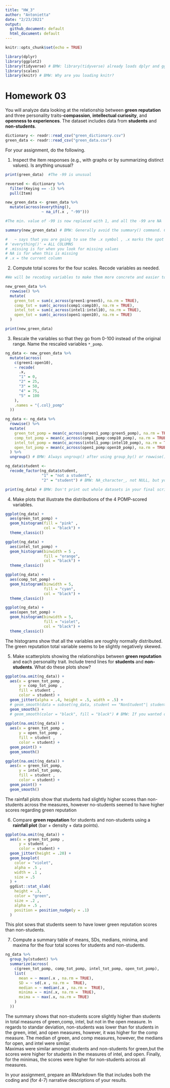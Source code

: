 ```yaml
---
title: "HW_3"
author: "Antonietta"
date: "2/23/2021"
output:   
  github_document: default
  html_document: default
---
```


<!-- BMW: Please knit your documents twice. Once to github_document format and once to html_document format. Don't use the keep_md option. -->

```r
knitr::opts_chunk$set(echo = TRUE)

library(dplyr) 
library(ggplot2)
library(tidyverse) # BMW: library(tidyverse) already loads dplyr and ggplot2, you don't need both.
library(scales)
library(knitr) # BMW: Why are you loading knitr? 
```

# Homework 03

You will analyze data looking at the relationship between **green reputation** and three personality traits--**compassion**, **intellectual curiosity**, and **openness to experiences**.
The dataset includes data from **students** and **non-students**.

```r
dictionary <- readr::read_csv("green_dictionary.csv")
green_data <- readr::read_csv("green_data.csv")
``` 

For your assignment, do the following.

  1. Inspect the item responses (e.g., with graphs or by summarizing distinct values). 
     Is anything unusual?
     
<!-- BMW: You need a blank link between text and code chunks. -->
     
```r
print(green_data)  #The -99 is unusual

reversed <- dictionary %>%
  filter(Keying == -1) %>%
  pull(Item)

new_green_data <- green_data %>%
  mutate(across(everything(),
                ~ na_if(.x , "-99")))

#The min. value of -99 is now replaced with 1, and all the -99 are NA

summary(new_green_data) # BMW: Generally avoid the summary() command. Compute a more compact table, such as using summarize()

#   ~ says that you are going to use the .x symbol , .x marks the spot
# 'everything()' = ALL COLUMNS
# .missing is for when you look for missing values
# NA is for when this is missing
# .x = the current column 
```


  2. Compute total scores for the four scales. 
     Recode variables as needed.
     
```r
#We will be recoding variables to make them more concrete and easier to read

new_green_data %>%
  rowwise() %>%
  mutate(
    green_tot = sum(c_across(green1:green5), na.rm = TRUE),
    comp_tot = sum(c_across(comp1:comp10), na.rm = TRUE),
    intel_tot = sum(c_across(intel1:intel10), na.rm = TRUE),
    open_tot = sum(c_across(open1:open10), na.rm = TRUE)
  )

print(new_green_data)
```   


  3. Rescale the variables so that they go from 0-100 instead of the original range.
     Name the rescaled variables `*_pomp`.
```r
ng_data <- new_green_data %>%
  mutate(across(
    c(green1:open10),
    ~ recode(
      .x,
      "1" = 0,
      "2" = 25,
      "3" = 50,
      "4" = 75,
      "5" = 100
    ),
    .names = "{.col}_pomp"
  ))

ng_data <- ng_data %>%
  rowwise() %>%
  mutate(
    green_tot_pomp = mean(c_across(green1_pomp:green5_pomp), na.rm = TRUE),
    comp_tot_pomp = mean(c_across(comp1_pomp:comp10_pomp), na.rm = TRUE),
    intel_tot_pomp = mean(c_across(intel1_pomp:intel10_pomp), na.rm = TRUE),
    open_tot_pomp = mean(c_across(open1_pomp:open10_pomp), na.rm = TRUE)
  ) %>% 
  ungroup() # BMW: Always ungroup() after using group_by() or rowwise()

ng_data$student <-
  recode_factor(ng_data$student,
                "1" = "not a student",
                "2" = "student") # BMW: NA_character_, not NULL, but you can also omit--it will be NA if there is no match.

print(ng_data) # BMW: Don't print out whole datasets in your final script.
```




  4. Make plots that illustrate the distributions of the 4 POMP-scored variables.

```r
ggplot(ng_data) +
  aes(green_tot_pomp) +
  geom_histogram(fill = "pink" ,
                 col = "black") +
  theme_classic()

ggplot(ng_data) +
  aes(intel_tot_pomp) +
  geom_histogram(binwidth = 5 ,
                 fill = "orange",
                 col = "black") +
  theme_classic()

ggplot(ng_data) +
  aes(comp_tot_pomp) +
  geom_histogram(binwidth = 5,
                 fill = "cyan",
                 col = "black") +
  theme_classic()

ggplot(ng_data) +
  aes(open_tot_pomp) +
  geom_histogram(binwidth = 5,
                 fill = "violet",
                 col = "black") +
  theme_classic()
```  

The histograms show that all the variables are roughly normally distributed. The green reputation total variable seems to be slightly negatively skewed. 



  5. Make scatterplots showing the relationships between **green reputation** and each personality trait.
     Include trend lines for **students** and **non-students**.
     What do these plots show?
     
```r
ggplot(na.omit(ng_data)) +
  aes(x = green_tot_pomp ,
      y = comp_tot_pomp ,
      fill = student ,
      color = student) +
  geom_jitter(alpha = .4, height = .5, width = .5) +
  # geom_smooth(data = subset(ng_data, student == "NonStudent"| student == "student")) # BMW: This doesn't product separate lines by group. Is that what you were trying to do? See below. 
  geom_smooth() +
  # geom_smooth(color = "black", fill = "black") # BMW: If you wanted one line for the whole sample, but separately by group is better here.
  
ggplot(na.omit(ng_data)) +
  aes(x = green_tot_pomp ,
      y = open_tot_pomp ,
      fill = student ,
      color = student) +
  geom_point() +
  geom_smooth()

ggplot(na.omit(ng_data)) +
  aes(x = green_tot_pomp,
      y = intel_tot_pomp,
      fill = student ,
      color = student) +
  geom_point() +
  geom_smooth() 
```  

The rainfall plots show that students had slightly higher scores than non-students across the measures, however no-students seemed to have higher scores regarding green reputation


  6. Compare **green reputation** for students and non-students using a **rainfall plot** (bar + density + data points).
  
```r
ggplot(na.omit(ng_data)) +
  aes(x = green_tot_pomp ,
      y = student ,
      color = student) +
  geom_jitter(height = .20) +
  geom_boxplot(
    color = "violet",
    alpha = .5 ,
    width = .1 ,
    size = .5
  ) +
  ggdist::stat_slab(
    height = .3,
    color = "green",
    size = .2 ,
    alpha = .5 ,
    position = position_nudge(y = .1)
  )
```


This plot sows that students seem to have lower green reputation scores than non-students.


  7. Compute a summary table of means, SDs, medians, minima, and maxima for the four total scores for students and non-students.
  
```r
ng_data %>%
  group_by(student) %>%
  summarize(across(
    c(green_tot_pomp, comp_tot_pomp, intel_tot_pomp, open_tot_pomp),
    list(
      mean = ~ mean(.x , na.rm = TRUE),
      SD = ~ sd(.x , na.rm =  TRUE),
      median = ~ median(.x , na.rm =  TRUE),
      minima = ~ min(.x, na.rm =  TRUE),
      mxima = ~ max(.x, na.rm = TRUE)
    )
  ))
``` 

The summary shows that non-students score slightly higher than students in total measures of green,comp, intel, but not in the open measure. 
In regards to standar deviation, non-students was lower than for students in the green, intel, and open measures, however, it was higher for the comp measure.
The median of green, and comp measures, however, the medians for open, and intel were similar.   
Maximas were similar amongst students and non-students for green,but the scores were higher for students in the measures of intel, and open. 
Finally, for the minimas, the scores were higher for non-students across all measures. 

In your assignment, prepare an RMarkdown file that includes both the coding and (for 4-7) narrative descriptions of your results.

